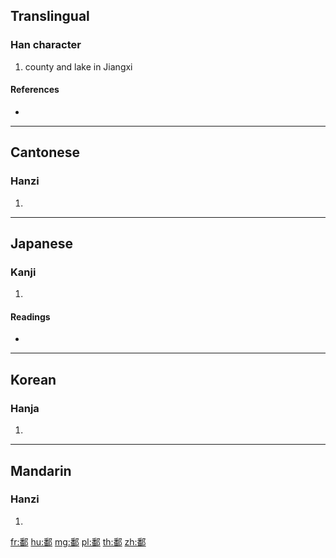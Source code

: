 {{character info/new}}
==Translingual==

===Han character===
{{Han char|rn=163|rad=邑|as=12|sn=15|four=27627|canj=HWNL}}

# county and lake in Jiangxi

====References====
* {{Han ref|kx=1278.100|dkj=39658|dj=1777.160|hdz=63797.030|uh=9131|ud=37169|bh=BE49|bd=48713}}

----

==Cantonese==

===Hanzi===
{{yue-hanzi|jyut=|y=po4}}

# {{defn|lang=yue|sort=邑12}}

----

==Japanese==

===Kanji===
{{ja-kanji|grade=|rs=邑12}}

# {{defn|lang=ja|sort=邑12}}

====Readings====
* {{ja-readings|on=[[は]] (ha), [[ば]] (ba), [[ひ]] (hi), [[び]] (bi), [[はん]] (han), [[ばん]] (ban)|kun=|nanori=}}

----

==Korean==

===Hanja===
{{ko-hanja|hangeul=파|eumhun=|rv=pa|mr=p'a|y=pha}}

# {{defn|lang=ko|sort=邑12}}

----

==Mandarin==

===Hanzi===
{{cmn-hanzi|pin=[[pán]] ([[pan2]]), [[pí]] ([[pi2]]), [[pó]] ([[po2]])|wg=p'an<sup>2</sup>, p'i<sup>2</sup>, p'o<sup>2</sup>}}

# {{defn|lang=cmn|sort=邑12}}

[[fr:鄱]]
[[hu:鄱]]
[[mg:鄱]]
[[pl:鄱]]
[[th:鄱]]
[[zh:鄱]]